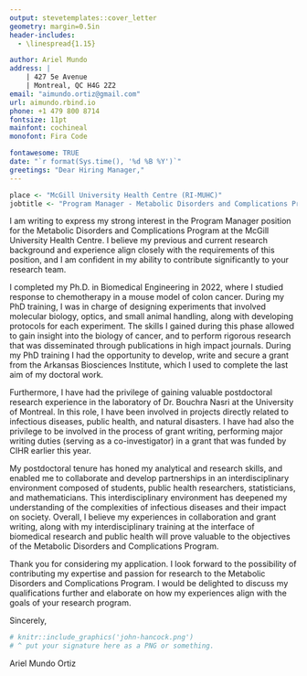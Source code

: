 ```yaml
---
output: stevetemplates::cover_letter
geometry: margin=0.5in
header-includes:
  - \linespread{1.15}

author: Ariel Mundo
address: |
    | 427 5e Avenue
    | Montreal, QC H4G 2Z2
email: "aimundo.ortiz@gmail.com"
url: aimundo.rbind.io
phone: +1 479 800 8714
fontsize: 11pt
mainfont: cochineal
monofont: Fira Code

fontawesome: TRUE
date: "`r format(Sys.time(), '%d %B %Y')`"
greetings: "Dear Hiring Manager,"
---
```


```r


place <- "McGill University Health Centre (RI-MUHC)"
jobtitle <- "Program Manager - Metabolic Disorders and Complications Program"


```


I am writing to express my strong interest in the Program Manager  position for the Metabolic Disorders and Complications Program at the McGill University Health Centre. I believe my previous and current research background and experience align closely with the requirements of this position, and I am confident in my ability to contribute significantly to your research team.

I completed my Ph.D. in Biomedical Engineering in 2022, where I  studied response to chemotherapy in a mouse model of colon cancer. During my PhD training, I was in charge of designing experiments that involved molecular biology, optics, and small animal handling, along with developing protocols for each experiment. The skills I gained during this phase allowed to gain insight into the biology of cancer, and to perform rigorous research that was disseminated through publications in high impact journals. During my PhD training I had the opportunity to develop, write and secure a grant from the Arkansas Biosciences Institute, which I used to complete the last aim of my doctoral work.

Furthermore, I have had the privilege of gaining valuable postdoctoral research experience in the laboratory of Dr. Bouchra Nasri at the University of Montreal. In this role, I have been involved in projects directly related to infectious diseases, public health, and natural disasters. I have had also the privilege to be involved in the process of grant writing, performing major writing duties (serving as a co-investigator) in a grant that was funded by CIHR earlier this year. 

My postdoctoral tenure has honed my analytical and research skills, and enabled me to collaborate and develop partnerships in an interdisciplinary environment composed of students, public health researchers, statisticians, and mathematicians. This interdisciplinary environment has deepened my understanding of the complexities of infectious diseases and their impact on society. Overall, I believe my experiences in collaboration and grant writing, along with my interdisciplinary training at the interface of biomedical research and public health will prove valuable to the objectives of the Metabolic Disorders and Complications Program.

Thank you for considering my application. I look forward to the possibility of contributing my expertise and passion for research to the Metabolic Disorders and Complications Program. I would be delighted to discuss my qualifications further and elaborate on how my experiences align with the goals of your research program.

Sincerely,


```r
# knitr::include_graphics('john-hancock.png')
# ^ put your signature here as a PNG or something.
```

Ariel Mundo Ortiz
